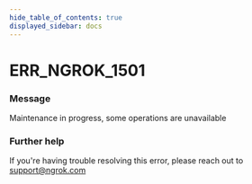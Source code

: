 ```yaml
---
hide_table_of_contents: true
displayed_sidebar: docs
---
```



# ERR_NGROK_1501

### Message

Maintenance in progress, some operations are unavailable

<ErrorDetails error="err_ngrok_1501" />

### Further help

If you're having trouble resolving this error, please reach out to [support@ngrok.com](mailto:support@ngrok.com?subject=Help%20with%20ERR_NGROK_1501)
